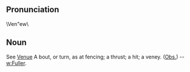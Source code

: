 ==Pronunciation==
\Ven"ew\
==Noun==
See [[Venue]]
A bout, or turn, as at fencing; a thrust; a hit; a veney.
([[Obs.]]) --[[w:Fuller]].